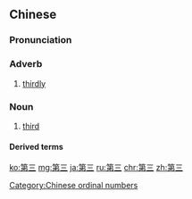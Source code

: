 ==Chinese==
{{zh-forms}}

===Pronunciation===
{{zh-pron
|m=dì-sān
|c=dai6 saam1
|h=pfs=thi-sâm
|mn=tē-saⁿ
|cat=adv,n
}}

===Adverb===
{{zh-adv}}

# [[thirdly]]

===Noun===
{{zh-noun}}

# [[third]]

====Derived terms====
{{zh-der|第三帝國|第三方|第三者}}

[[Category:Chinese ordinal numbers]]

[[ko:第三]]
[[mg:第三]]
[[ja:第三]]
[[ru:第三]]
[[chr:第三]]
[[zh:第三]]